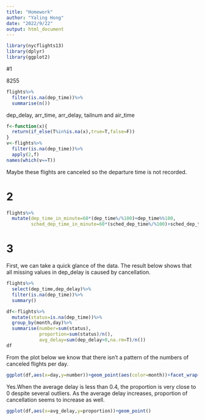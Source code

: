 ---
title: "Homework"
author: "Yaling Hong"
date: "2022/9/22"
output: html_document
---

```{r warning=FALSE}
library(nycflights13)
library(dplyr)
library(ggplot2)
```
#1 

\textbf{How many flights have a missing dep_time?}

8255
```{r}
flights%>%
  filter(is.na(dep_time))%>%
  summarise(n())
```


\textbf{What other variables are missing?}

dep_delay, arr_time, arr_delay, tailnum and air_time 

```{r}
f<-function(x){
  return(if_else(T%in%is.na(x),true=T,false=F))
}
v<-flights%>%
  filter(is.na(dep_time))%>%
  apply(2,f)
names(which(v==T))
```


\textbf{What might these rows represent?}

Maybe these flights are canceled so the departure time is not recorded.


# 2

\textbf{Currently dep_time and sched_dep_time are convenient to look at, but hard to compute with because they're not really continuous numbers. Convert them to a more convenient representation of number of minutes since midnight.}

```{r}
flights%>%
  mutate(dep_time_in_minute=60*(dep_time%/%100)+dep_time%%100,
         sched_dep_time_in_minute=60*(sched_dep_time%/%100)+sched_dep_time%%100)
```

# 3

\textbf{Look at the number of canceled flights per day. Is there a pattern?} 


First, we can take a quick glance of the data. The result below shows that all missing values in dep_delay is caused by cancellation.

```{r}
flights%>%
  select(dep_time,dep_delay)%>%
  filter(is.na(dep_time))%>%
  summary()
```


```{r}
df<-flights%>%
  mutate(status=is.na(dep_time))%>%
  group_by(month,day)%>%
  summarise(number=sum(status),
            proportion=sum(status)/n(),
            avg_delay=sum(dep_delay>0,na.rm=T)/n())
df  
```

From the plot below we know that there isn't a pattern of the numbers of canceled flights per day. 

```{r}
ggplot(df,aes(x=day,y=number))+geom_point(aes(color=month))+facet_wrap(~month)
```


\textbf{Is the proportion of canceled flights related to the average delay?}

Yes.When the average delay is less than 0.4, the proportion is very close to 0 despite several outliers. As the average delay increases, proportion of cancellation seems to increase as well.

```{r}
ggplot(df,aes(x=avg_delay,y=proportion))+geom_point()
```

